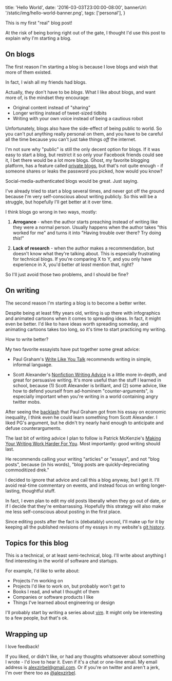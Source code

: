   title: 'Hello World',
  date: '2016-03-03T23:00:00-08:00',
  bannerUrl: '/static/img/hello-world-banner.png',
  tags: ['personal'],
}

This is my first "real" blog post!

At the risk of being boring right out of the gate, I thought I'd use
this post to explain why I'm starting a blog.

## On blogs

The first reason I'm starting a blog is because I love blogs and wish that more
of them existed.

In fact, I wish all my friends had blogs.

Actually, they don't have to be _blogs_. What I like about blogs, and want
more of, is the mindset they encourage:

- Original content instead of "sharing"
- Longer writing instead of tweet-sized tidbits
- Writing with your own voice instead of being a cautious robot

Unfortunately, blogs also have the side-effect of being public to world.
So you can't put anything really personal on them, and you have to be
careful all the time because you can't just take things _off_ the
internet.

I'm not sure why "public" is still the only decent option for blogs. If it
was easy to start a blog, but restrict it so only your Facebook friends
could see it, I bet there would be a lot more blogs. Ghost, my favorite
blogging platform, has a feature called [private
blogs](https://blog.ghost.org/private-blogs/), but that's not quite
enough - if someone shares or leaks the password you picked, how would
you know?

Social-media-authenticated blogs would be great. Just saying.

I've already tried to start a blog several times, and never got off the
ground because I'm very self-conscious about writing publicly. So this
will be a struggle, but hopefully I'll get better at it over time.

I think blogs go wrong in two ways, mostly:

1. **Arrogance** - when the author starts preaching instead of writing
   like they were a normal person. Usually happens when the author takes
   "this worked for me" and turns it into "Having trouble over there? Try
   doing _this_!"

2. **Lack of research** - when the author makes a recommendation, but
   doesn't know what they're talking about. This is especially frustrating
   for technical blogs. If you're comparing X to Y, and you only have
   experience in X, you'd better _at least_ mention that, right?

So I'll just avoid those two problems, and I should be fine?

## On writing

The second reason I'm starting a blog is to become a better writer.

Despite being at least fifty years old, writing is up there with
infographics and animated cartoons when it comes to spreading ideas. In
fact, it might even be better. I'd like to have ideas worth spreading
someday, and animating cartoons takes too long, so it's time to start
practicing my writing.

How to write better?

My two favorite essayists have put together some great advice:

- Paul Graham's [Write Like You Talk](http://paulgraham.com/talk.html)
  recommends writing in simple, informal language.

- Scott Alexander's [Nonfiction Writing
  Advice](http://slatestarcodex.com/2016/02/20/writing-advice/) is
  a little more in-depth, and great for persuasive writing. It's more
  useful than the stuff I learned in school, because (1) Scott Alexander
  is brilliant, and (2) some advice, like how to defend yourself from
  ad-hominem "counter-arguments", is especially important when you're
  writing in a world containing angry twitter mobs.

After seeing the [backlash](https://news.ycombinator.com/item?id=10826838)
that Paul Graham got from his essay on economic inequality, I think even
he could learn something from Scott Alexander. I liked PG's argument, but
he didn't try nearly hard enough to anticipate and defuse
counterarguments.

The last bit of writing advice I plan to follow is Patrick McKenzie's
[Making Your Writing Work Harder For
You](https://training.kalzumeus.com/newsletters/archive/content-marketing-strategy).
Most importantly: good writing should last.

He recommends calling your writing "articles" or "essays", and not "blog
posts", because (in his words), "blog posts are quickly-depreciating
commoditized drek."

I decided to ignore that advice and call this a blog anyway, but I get it.
I'll avoid real-time commentary on events, and instead focus on writing
longer-lasting, thoughtful stuff.

In fact, I even plan to edit my old posts liberally when they go out of
date, or if I decide that they're embarrassing. Hopefully this strategy
will also make me less self-conscious about posting in the first place.

Since editing posts after the fact is (debatably) uncool, I'll make up for
it by keeping all the published revisions of my essays in my website's
[git history](https://github.com/azirbel/website).

## Topics for this blog

This is a technical, or at least semi-technical, blog. I'll write about
anything I find interesting in the world of software and startups.

For example, I'd like to write about:

- Projects I'm working on
- Projects I'd like to work on, but probably won't get to
- Books I read, and what I thought of them
- Companies or software products I like
- Things I've learned about engineering or design

I'll probably start by writing a series about
[vim](http://www.vim.org/weird.php). It might only be interesting to a few
people, but that's ok.

## Wrapping up

I love feedback!

If you liked, or didn't like, or had any thoughts whatsoever about
something I wrote - I'd love to hear it. Even if it's a chat or one-line
email. My email address is
[alexzirbel@gmail.com](mailto:alexzirbel@gmail.com). Or if you're on
twitter and aren't a jerk, I'm over there too as
[@alexzirbel](https://twitter.com/alexzirbel).
